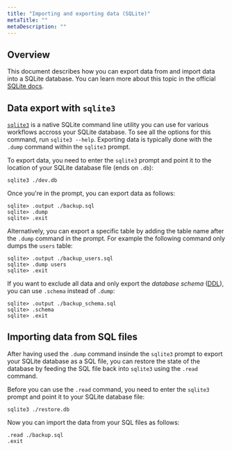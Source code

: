 ```yaml
---
title: "Importing and exporting data (SQLite)"
metaTitle: ""
metaDescription: ""
---
```


## Overview

This document describes how you can export data from and import data into a SQLite database. You can learn more about this topic in the official [SQLite docs](https://www.sqlitetutorial.net/sqlite-dump/).

## Data export with `sqlite3`

[`sqlite3`](https://www.sqlite.org/cli.html) is a native SQLite command line utility you can use for various workflows accross your SQLite database. To see all the options for this command, run `sqlite3 --help`. Exporting data is typically done with the `.dump` command within the `sqlite3` prompt.

To export data, you need to enter the `sqlite3` prompt and point it to the location of your SQLite database file (ends on `.db`):

```
sqlite3 ./dev.db
```

Once you're in the prompt, you can export data as follows:

```
sqlite> .output ./backup.sql
sqlite> .dump
sqlite> .exit
```

Alternatively, you can export a specific table by adding the table name after the `.dump` command in the prompt. For example the following command only dumps the `users` table:

```
sqlite> .output ./backup_users.sql
sqlite> .dump users
sqlite> .exit
```

If you want to exclude all data and only export the _database schema_ ([DDL](https://en.wikipedia.org/wiki/Data_definition_language)), you can use `.schema` instead of `.dump`:

```
sqlite> .output ./backup_schema.sql
sqlite> .schema
sqlite> .exit
```

## Importing data from SQL files

After having used the `.dump` command insinde the `sqlite3` prompt to export your SQLite database as a SQL file, you can restore the state of the database by feeding the SQL file back into `sqlite3` using the `.read` command.

Before you can use the `.read` command, you need to enter the `sqlite3` prompt and point it to your SQLite database file:

```
sqlite3 ./restore.db
```

Now you can import the data from your SQL files as follows:

```
.read ./backup.sql
.exit
```
